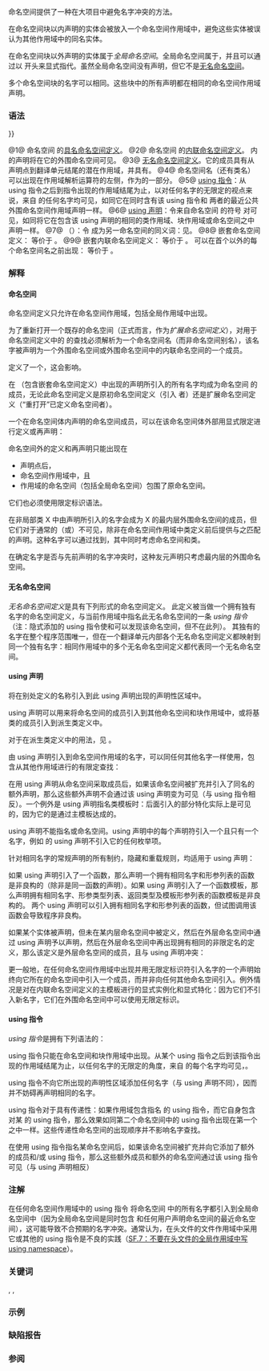 {{title|命名空间}}
{{cpp/language/declarations/navbar}}

命名空间提供了一种在大项目中避免名字冲突的方法。

在命名空间块以内声明的实体会被放入一个命名空间作用域中，避免这些实体被误认为其他作用域中的同名实体。

在命名空间块以外声明的实体属于''全局命名空间''。全局命名空间属于{{rlp|scope|全局作用域}}，并且可以通过以 {{tt|::}} 开头来显式指代。虽然全局命名空间没有声明，但它不是[[#无名命名空间|无名命名空间]]。

多个命名空间块的名字可以相同。这些块中的所有声明都在相同的命名空间作用域声明。

===语法===
{{sdsc begin}}
{{sdsc|num=1|
{{ttb|namespace}} {{spar|命名空间名}} {{ttb|{}} {{spar|声明序列}} {{ttb|}&lt;!-- --&gt;}}
}}
{{sdsc|num=2|notes={{mark since c++11}}|
{{ttb|inline}} {{ttb|namespace}} {{spar|命名空间名}} {{ttb|{}} {{spar|声明序列}} {{ttb|}&lt;!-- --&gt;}}
}}
{{sdsc|num=3|
{{ttb|namespace}} {{ttb|{}} {{spar|声明序列}} {{ttb|}&lt;!-- --&gt;}}
}}
{{sdsc|num=4|
{{spar|命名空间名}} {{ttb|::}} {{spar|成员名}}
}}
{{sdsc|num=5|
{{ttb|using}} {{ttb|namespace}} {{spar|命名空间名}} {{ttb|;}}
}}
{{sdsc|num=6|
{{ttb|using}} {{spar|命名空间名}} {{ttb|::}} {{spar|成员名}} {{ttb|;}}
}}
{{sdsc|num=7|
{{ttb|namespace}} {{spar|名字}} {{ttb|{{=}}}} {{spar|有限定命名空间}} {{ttb|;}}
}}
{{sdsc|num=8|notes={{mark since c++17}}|
{{ttb|namespace}} {{spar|命名空间名}} {{ttb|::}} {{spar|成员名}} {{ttb|{}} {{spar|声明序列}} {{ttb|}&lt;!-- --&gt;}}
}}
{{sdsc|num=9|notes={{mark since c++20}}|
{{ttb|namespace}} {{spar|命名空间名}}{{ttb|::}}{{ttb|inline}} {{spar|成员名}} {{ttb|{}} {{spar|声明序列}} {{ttb|}&lt;!-- --&gt;}}
}}
{{sdsc end}}

@1@ 命名空间 {{spar|命名空间名}} 的[[#命名空间|具名命名空间定义]]。
@2@ 命名空间 {{spar|命名空间名}} 的[[#内联命名空间|内联命名空间定义]]。{{spar|命名空间名}} 内的声明将在它的外围命名空间可见。
@3@ [[#无名命名空间|无名命名空间定义]]。它的成员具有从声明点到翻译单元结尾的潜在作用域，并具有{{rlp|storage duration|内部链接}}。
@4@ 命名空间名（还有类名）可以出现在作用域解析运算符的左侧，作为{{rlp|lookup|有限定的名字查找}}的一部分。
@5@ [[#using 指令|using 指令]]：从 using 指令之后到指令出现的作用域结尾为止，以对任何名字的无限定{{rlp|lookup|名字查找}}的视点来说，来自 {{spar|命名空间名}} 的任何名字均可见，如同它在同时含有该 using 指令和 {{spar|命名空间名}} 两者的最近公共外围命名空间作用域声明一样。
@6@ [[#using 声明|using 声明]]：令来自命名空间 {{spar|命名空间名}} 的符号 {{spar|成员名}} 对{{rlp|lookup|无限定名字查找}}可见，如同将它在包含该 using 声明的相同的类作用域、块作用域或命名空间之中声明一样。
@7@ {{spar|命名空间别名定义}}（{{spar|namespace-alias-definition}}）：令 {{spar|名字}} 成为另一命名空间的同义词：见{{rlp|namespace alias|命名空间别名}}。
@8@ 嵌套命名空间定义：{{c|namespace A::B::C { ... } }} 等价于 {{c|namespace A { namespace B { namespace C { ... } } } }}。
@9@ 嵌套内联命名空间定义：{{c|namespace A::B::inline C { ... } }} 等价于 {{c|namespace A::B { inline namespace C { ... } } }}。{{c|inline}} 可以在首个以外的每个命名空间名之前出现：{{c|namespace A::inline B::C {} }} 等价于 {{c|namespace A { inline namespace B { namespace C {} } } }}。

===解释===
====命名空间====
{{sdsc begin}}
{{sdsc|1=
{{ttb|inline}}{{mark optional}} {{ttb|namespace}} {{spar optional|属性}} {{spar|标识符}} {{ttb|{}} {{spar|命名空间体}} {{ttb|}&lt;!-- --&gt;}} }}
{{sdsc end}}
{{par begin}}
{{par|{{tt|inline}}|{{mark since c++11}} 存在时，此命名空间是内联命名空间（见下文）。如果''原初命名空间定义''不使用 {{tt|inline}}，那么不能出现在''扩展命名空间定义''中}}
{{par|{{spar|属性}}|{{mark since c++17}} 可选的任意数量的{{rlp|attributes|属性}}的序列}}
{{par|{{spar|标识符}}|下列之一：
* 先前未使用过的标识符，此时这是''原初命名空间定义''

* 命名空间名，此时这是''扩展命名空间定义''

{{rrev|since=c++17|
* 被 {{tt|::}} 分隔的外围命名空间说明符，以 {{spar|标识符}} 结束，此时这是''嵌套命名空间定义''}}}}
{{par|{{spar|命名空间体}}|任何种类（包含类、函数定义和嵌套命名空间等）的{{rlp|declarations|声明}}的可能为空的序列}}
{{par end}}

命名空间定义只允许在命名空间作用域，包括全局作用域中出现。

为了重新打开一个既存的命名空间（正式而言，作为''扩展命名空间定义''），对用于命名空间定义中的 {{spar|标识符}}的查找必须解析为一个命名空间名（而非命名空间别名），该名字被声明为一个外围命名空间或外围命名空间中的内联命名空间的一个成员。

{{spar|命名空间体}} 定义了一个{{rlp|scope|命名空间作用域}}，这会影响{{rlp|lookup|名字查找}}。

在 {{spar|命名空间体}}（包含嵌套命名空间定义）中出现的声明所引入的所有名字均成为命名空间 {{spar|标识符}} 的成员，无论此命名空间定义是原初命名空间定义（引入 {{spar|标识符}} 者）还是扩展命名空间定义（“重打开”已定义命名空间者）。

一个在命名空间体内声明的命名空间成员，可以在该命名空间体外部用显式限定进行定义或再声明：
{{source|1=
namespace Q
{
    namespace V   // V 是 Q 的成员，且完全在 Q 内定义
    { // namespace Q::V { // C++17 起可以用来替代以上几行
        class C { void m(); }; // C 是 V 的成员且完全在 V 内定义，C::m 只是被声明
        void f(); // f 是 V 的成员，但只在此声明
    }
    
    void V::f() // 在 V 外对 V 的成员 f 的定义
                // f 的外围命名空间仍是全局命名空间、Q 与 Q::V
    {
        extern void h(); // 这声明了 ::Q::V::h
    }
    
    void V::C::m() // 在命名空间外（及类外）对 V::C::m 的定义
                   // 外围命名空间是全局命名空间、Q 与 Q::V
    {}
}
}}

命名空间外的定义和再声明只能出现在
* 声明点后，
* 命名空间作用域中，且
* 作用域的命名空间（包括全局命名空间）包围了原命名空间。
它们也必须使用限定标识语法。

{{source|1=
namespace Q
{
    namespace V    // V 的原初命名空间定义
    {
        void f();  // Q::V::f 的声明
    }
    
    void V::f() {} // OK
    void V::g() {} // 错误：g() 目前还不是 V 的成员
    
    namespace V    // V 的扩展命名空间定义
    {
        void g();  // Q::V::g 的声明
    }
}

namespace R           // 不是 Q 的外围命名空间
{
    void Q::V::g() {} // 错误：不能在 R 内定义 Q::V::g
}

void Q::V::g() {}     // OK：全局命名空间包围 Q
}}

在非局部类 X 中由{{rlp|friend|友元}}声明所引入的名字会成为 X 的最内层外围命名空间的成员，但它们对于通常的{{rlp|lookup|名字查找}}（{{rlp|unqualified lookup|无限定}}或{{rlp|qualified lookup|有限定}}）不可见，除非在命名空间作用域中类定义前后提供与之匹配的声明。这种名字可以通过{{rlp|adl|实参依赖查找}}找到，其中同时考虑命名空间和类。

在确定名字是否与先前声明的名字冲突时，这种友元声明只考虑最内层的外围命名空间。

{{source|1=
void h(int);
namespace A
{
    class X
    {
        friend void f(X);       // A::f 是友元

        class Y
        {
            friend void g();    // A::g 是友元
            friend void h(int); // A::h 是友元，与 ::h 不冲突
        };
    };
    // A::f、A::g 与 A::h 在命名空间作用域不可见
    // 虽然它们是命名空间 A 的成员
    
    X x;
    void g()   // A::g 的定义
    {
        f(x);  // A::X::f 通过实参依赖查找找到
    }
    
    void f(X) {}   // A::f 的定义
    void h(int) {} // A::h 的定义
    // A::f、A::g 与 A::h 现在在命名空间作用域可见
    // 而且它们也是 A::X 与 A::X::Y 的友元
}
}}

{{rrev|since=c++11|
====内联命名空间====
内联命名空间是在它的''原初命名空间定义''中使用了可选的关键词 {{tt|inline}} 的命名空间。

在许多情况下（在下方列出），内联命名空间的成员都被当做如同它们是外围命名空间的成员一样。这项性质是传递性的：如果命名空间 N 包含内联命名空间 M，且它又继而包含内联命名空间 O，那么 O 的成员能按如同它们是 M 或 N 的成员一样使用。

* 在外围命名空间中，隐含地插入了一条指名内联命名空间的 ''using 指令''（与无名命名空间的隐式 using 指令类似）
* 在{{rlp|adl|实参依赖查找}}中，当一个命名空间被添加到关联命名空间集合时，它的内联命名空间也会一起被添加，且当一个内联命名空间被添加到关联命名空间列表时，它的外围命名空间也会一起被添加。
* 内联命名空间的每个成员，都能按照如同它是外围命名空间的成员一样，进行部分特化、{{mark unreviewed dr|CWG|1819}}显式实例化或显式特化。
* 检验外围命名空间的有限定{{rlp|lookup|名字查找}}将包含来自它的各个内联命名空间的名称，即使同一名称已在外围命名空间存在。

{{source|1=
// C++14 中，std::literals 和它的成员命名空间是内联的
{
    using namespace std::string_literals; // 令来自 std::literals::string_literals
                                          // 的 operator""s 可见
    auto str = "abc"s;
}

{
    using namespace std::literals; // 令 std::literals::string_literals::operator""s 与
                                   // std::literals::chrono_literals::operator""s 均可见
    auto str = "abc"s;
    auto min = 60s;
}

{
    using std::operator""s; // 令 std::literals::string_literals::operator""s 与
                            // std::literals::chrono_literals::operator""s 均可见
    auto str = "abc"s;
    auto min = 60s;
}
}}

注意：上述关于特化的规则允许建立库版本：库模板的不同实现可以在不同的内联命名空间定义，同时仍然允许用户通过主模板的显式特化来扩充父命名空间：

{{example|code=
namespace Lib
{
    inline namespace Lib_1
    {
        template&lt;typename T&gt; class A; 
    }

    template&lt;typename T&gt; void g(T) { /* ... */ }
}
/* ... */
struct MyClass { /* ... */ };
namespace Lib
{
    template&lt;&gt; class A&lt;MyClass&gt; { /* ... */ };
}

int main()
{
    Lib::A&lt;MyClass&gt; a;
    g(a);  // OK, Lib 是 A 的关联命名空间
}
}}
}}

====无名命名空间====
''无名命名空间定义''是具有下列形式的命名空间定义。
{{sdsc begin}}
{{sdsc|1=
{{ttb|inline}}{{mark optional}} {{ttb|namespace}} {{spar optional|属性}} {{ttb|{}} {{spar|命名空间体}} {{ttb|}&lt;!-- --&gt;}} }}
{{sdsc end}}
{{par begin}}
{{par|{{tt|inline}}|{{mark since c++11}} 存在时，此命名空间是内联命名空间}}
{{par|{{spar|属性}}|{{mark since c++17}} 可选的任意数量的{{rlp|attributes|属性}}的序列}}
{{par end}}
此定义被当做一个拥有独有名字的命名空间定义，与当前作用域中指名此无名命名空间的一条 ''using 指令''
（注：隐式添加的 using 指令使{{rlp|qualified lookup|有限定查找}}和{{rlp|unqualified lookup|无限定查找}}可以发现该命名空间，但{{rlp|adl|实参依赖查找}}不在此列）。
其独有的名字在整个程序范围唯一，但在一个翻译单元内部各个无名命名空间定义都映射到同一个独有名字：相同作用域中的多个无名命名空间定义都代表同一个无名命名空间。

{{source|
namespace
{
    int i; // 定义 ::(独有)::i
}

void f()
{
    i++;   // 自增 ::(独有)::i
}

namespace A
{
    namespace
    {
        int i;        // A::(独有)::i
        int j;        // A::(独有)::j
    }
    
    void g() { i++; } // A::(独有)::i++
}

using namespace A; // 从 A 引入所有名称到全局命名空间

void h()
{
    i++;    // 错误：::(独有)::i 与 ::A::(独有)::i 均在作用域中
    A::i++; // OK：自增 A::(独有)::i
    j++;    // OK：自增 A::(独有)::j
}
}}

{{rrev multi|until1=c++11
|rev1=
虽然无名命名空间中的名字可以声明为具有外部链接，但从其他翻译单元无法访问它们，因为它的命名空间名是独有的。
|rev2=
无名命名空间以及所有直接或间接在无名命名空间内声明的命名空间都具有{{rlp|storage duration#链接|内部链接}}，这表示在无名命名空间内声明的所有名字都具有内部链接。
}}

====using 声明====
将在别处定义的名称引入到此 using 声明出现的声明性区域中。

{{sdsc begin}}
{{sdsc|1=
{{ttb|using}} {{ttb|typename}}{{mark optional}} {{spar|嵌套名说明符}} {{spar|无限定标识}} {{ttb|;}}|notes={{mark until c++17}}
}}
{{sdsc|{{ttb|using}} {{spar|声明符列表}} {{ttb|;}}|notes={{mark since c++17}}
}}
{{sdsc end}}

{{par begin}}
{{par|{{ttb|typename}}|当 using 声明向类模板引入基类的成员类型时，关键词 {{tt|typename}} 可以在必要时用来解析{{rlp|dependent name|待决名}}}}
{{par|{{spar|嵌套名说明符}}|名字与作用域解析运算符 {{tt|::}} 的序列，以作用域解析运算符结束。单个 {{tt|::}} 代表全局命名空间。}}
{{par|{{spar|无限定标识}}|{{rlp|identifiers|标识表达式}}}}
{{par|{{spar|声明符列表}}|一或多个形式为 {{ttb|typename}}{{mark optional}} {{spar|嵌套名说明符}} {{spar|无限定标识}} 的声明符的逗号分隔列表。声明符可以后随省略号以指示{{rlp|parameter pack|包展开}}，但这种形式只在{{rlp|using declaration|派生类定义}}中有意义}}
{{par end}}

using 声明可以用来将命名空间的成员引入到其他命名空间和块作用域中，或将基类的成员引入到派生类定义中{{rev inl|since=c++20|，或将{{rlp|enum|枚举项}}引入命名空间、块或类作用域中}}。
{{rrev|since=c++17|
拥有多于一个 using 声明符的 using 声明与含有每个对应的单个 using 声明符的 using 声明的序列等价。
}}

对于在派生类定义中的用法，见 {{rlp|using declaration|using 声明}}。

由 using 声明引入到命名空间作用域的名字，可以同任何其他名字一样使用，包含从其他作用域进行的有限定查找：
{{source|1=
void f();

namespace A
{
    void g();
}

namespace X
{
    using ::f;        // 全局 f 现在作为 ::X::f 可见
    using A::g;       // A::g 现在作为 ::X::g 可见
    using A::g, A::g; //（C++17）OK：命名空间作用域允许双重声明
}

void h()
{
    X::f(); // 调用 ::f
    X::g(); // 调用 A::g
}
}}

在用 using 声明从命名空间采取成员后，如果该命名空间被扩充并引入了同名的额外声明，那么这些额外声明不会通过该 using 声明变为可见（与 using 指令相反）。一个例外是 using 声明指名类模板时：后面引入的部分特化实际上是可见的，因为它的{{rlp|lookup|查找}}是通过主模板达成的。
{{source|1=
namespace A
{
    void f(int);
}
using A::f; // ::f 现在是 A::f(int) 的同义词

namespace A       // 命名空间扩展
{
    void f(char); // 不更改 ::f 的含义
}

void foo()
{
    f('a'); // 调用 f(int)，即使 f(char) 存在。
}

void bar()
{
    using A::f; // 此 f 是 A::f(int) 与 A::f(char) 的同义词
    f('a');     // 调用 f(char)
}
}}

using 声明不能指名{{rlps|templates#模板标识}}或命名空间{{rev inl|until=c++20|，或有作用域的枚举项}}。using 声明中的每个声明符引入一个且只有一个名字，例如{{rlp|enum|枚举}} 的 using 声明不引入它的任何枚举项。

针对相同名字的常规声明的所有制约，隐藏和重载规则，均适用于 using 声明：

{{source|1=
namespace A
{
    int x;
}

namespace B
{
    int i;
    struct g {};
    struct x {};
    
    void f(int);
    void f(double);
    void g(char); // OK：函数名 g 隐藏类 g
}

void func()
{
    int i;
    using B::i;   // 错误：i 声明了两次
    
    void f(char);
    using B::f;   // OK：f(char)、f(int)、f(double) 是重载
    f(3.5);       // 调用 B::f(double)
    
    using B::g;
    g('a');       // 调用 B::g(char)
    struct g g1;  // 声明 g1 拥有类型 struct B::g
    
    using B::x;
    using A::x;   // OK ：隐藏 B::x
    x = 99;       // 赋值给 A::x
    struct x x1;  // 声明 x1 拥有类型 struct B::x
}
}}

如果 using 声明引入了一个函数，那么声明一个拥有相同名字和形参列表的函数是非良构的（除非是同一函数的声明）。如果 using 声明引入了一个函数模板，那么声明拥有相同名字、形参类型列表、返回类型及模板形参列表的函数模板是非良构的。
两个 using 声明可以引入拥有相同名字和形参列表的函数，但试图调用该函数会导致程序非良构。 

{{source|1=
namespace B
{
    void f(int);
    void f(double);
}

namespace C
{
    void f(int);
    void f(double);
    void f(char);
}

void h()
{
    using B::f;  // 引入 B::f(int)、B::f(double)
    using C::f;  // 引入 C::f(int)、C::f(double) 及 C::f(char)
    f('h');      // 调用 C::f(char)
    f(1);        // 错误：B::f(int) 还是 C::f(int)？
    void f(int); // 错误：f(int) 与 C::f(int) 及 B::f(int) 冲突
}
}}

如果某个实体被声明，但未在某内层命名空间中被定义，然后在外层命名空间中通过 using 声明予以声明，然后在外层命名空间中再出现拥有相同的非限定名的定义，那么该定义是外层命名空间的成员，且与 using 声明冲突：
{{source|1=
namespace X
{
    namespace M
    {
        void g(); // 声明，但不定义 X::M::g()
    }
    using M::g;
    
    void g();   // 错误：试图声明与 X::M::g() 冲突的 X::g
}
}}

更一般地，在任何命名空间作用域中出现并用无限定标识符引入名字的一个声明始终向它所在的命名空间中引入一个成员，而并非向任何其他命名空间引入。例外情况是对在内联命名空间定义的主模板进行的显式实例化和显式特化：因为它们不引入新名字，它们在外围命名空间中可以使用无限定标识。

====using 指令====
''using 指令''是拥有下列语法的{{rlp|declarations|块声明}}：
{{sdsc begin}}
{{sdsc|num=1|
{{spar optional|属性}} {{ttb|using namespace}} {{spar optional|嵌套名说明符}} {{spar|命名空间名}} {{ttb|;}} }}
{{sdsc end}}

{{par begin}}
{{par|{{spar|属性}}|{{mark since c++11}} 应用到此 using 指令的任意数量的{{rlp|attributes|属性}}}}
{{par|{{spar|嵌套名说明符}}|名字与作用域解析运算符 {{tt|::}} 的序列，以作用域解析运算符结束。单个 {{tt|::}} 代表全局命名空间。查找此序列中的名字时，{{rlp|lookup|查找}}只考虑命名空间声明}}
{{par|{{spar|命名空间名}}|命名空间名。查找此名时，{{rlp|lookup|查找}}只考虑命名空间声明}}
{{par end}}

using 指令只能在命名空间{{rlp|scope|作用域}}和块作用域中出现。从某个 using 指令之后到该指令出现的作用域结尾为止，以任何名字的无限定{{rlp|lookup|名字查找}}的角度，来自 {{spar|命名空间名}} 的每个名字均可见，{{ttb|如同它在同时包含该 using 指令和 {{spar|命名空间名}} 两者的最近公共外围命名空间声明一样}}。

using 指令不向它所出现的声明性区域添加任何名字（与 using 声明不同），因而并不妨碍再声明相同的名字。

using 指令对于{{rlp|lookup|无限定查找}}具有传递性：如果作用域包含指名 {{spar|命名空间名}} 的 using 指令，而它自身包含对某 {{spar|命名空间名2}} 的 using 指令，那么效果如同第二个命名空间中的 using 指令出现在第一个之中一样。这些传递性命名空间的出现顺序并不影响名字查找。
{{source|1=
namespace A
{
    int i;
}

namespace B
{
    int i;
    int j;
    namespace C
    {
        namespace D
        {
            using namespace A;
            // 将 A 中的名称“注入” D。
            // 在 D 中进行无限定查找时把这些名称当做具有与全局作用域相同的作用域
            // （比如用于名字隐藏）。
            // 指代 D 的有限定查找（如查找 D::name 的 name）会找到与 D 中进行
            // 无限定查找所找到的相同名称
            
            int j;
            int k;
            int a = i;   // i 是 B::i，因为 B::i 隐藏 A::i
            int b = ::i; // 错误：全局命名空间中仍没有 i
        }
        
        using namespace D; // 注入来自 D 和 A 的名称到 C 中
        
        int k = 89; // 声明与用 using 引入者等同的名称 OK
        int l = k;  // 歧义：C::k 还是 D::k
        int m = i;  // OK：B::i 隐藏 A::i
        int n = j;  // OK：D::j 隐藏 B::j
    }
}

// 以下为等价定义：
int t0 = B::i;
int t1 = B::C::a;
int t2 = B::C::D::a;
}}

在使用 using 指令指名某命名空间后，如果该命名空间被扩充并向它添加了额外的成员和/或 using 指令，那么这些额外成员和额外的命名空间通过该 using 指令可见（与 using 声明相反）

{{source|
namespace D
{
    int d1;
    void f(char);
}
using namespace D; // 引入 D::d1、D::f、D::d2、D::f，
                   // E::e 及 E::f 到全局命名空间！

int d1;            // OK：声明时与 D::d1 不冲突

namespace E
{
    int e;
    void f(int);
}

namespace D            // 命名空间扩展
{
    int d2;
    using namespace E; // 传递性 using 指令
    void f(int);
}

void f()
{
    d1++;    // 错误：歧义：::d1 还是 D::d1？
    ::d1++;  // OK
    D::d1++; // OK
    d2++;    // OK，d2 是 D::d2
    
    e++;     // OK：因为传递性 using，所以 e 是 E::e
    
    f(1);    // 错误：歧义：D::f(int) 还是 E::f(int)？
    f('a');  // OK：f(char) 只能是 D::f(char)
}
}}

===注解===
在任何命名空间作用域中的 using 指令 {{c|using namespace std;}}将命名空间 {{tt|std}} 中的所有名字都引入到全局命名空间中（因为全局命名空间是同时包含 {{tt|std}} 和任何用户声明命名空间的最近命名空间），这可能导致不合预期的名字冲突。通常认为，在头文件的文件作用域中采用它或其他的 using 指令是不良的实践（[https://github.com/isocpp/CppCoreGuidelines/blob/master/CppCoreGuidelines.md#Rs-using-directive SF.7：不要在头文件的全局作用域中写 using namespace]）。

{{feature test macro|std=C++17|value=201411L|__cpp_namespace_attributes|命名空间的{{rlp|attributes|属性}}}}

===关键词===
{{ltt|cpp/keyword/namespace}},
{{ltt|cpp/keyword/using}},
{{ltt|cpp/keyword/inline}}

===示例===
{{example
|此例展示如何用命名空间创建已在 {{tt|std}} 命名空间命名的类。
|code=
#include &lt;vector&gt;

namespace vec
{
    template&lt;typename T&gt;
    class vector
    {
        // ...
    };
} // vec

int main()
{
    std::vector&lt;int&gt; v1; // 标准 vector。
    vec::vector&lt;int&gt; v2; // 用户定义 vector。

    // v1 = v2;          // 错误：v1 和 v2 是不同类型的对象。

    {
        using namespace std;
        vector&lt;int&gt; v3; // 同 std::vector
        v1 = v3; // OK
    }

    {
        using vec::vector;
        vector&lt;int&gt; v4; // 同 vec::vector
        v2 = v4; // OK
    }
}
}}

===缺陷报告===
{{dr list begin}}
{{dr list item|wg=cwg|dr=101|std=C++98|before=即使命名空间作用域或块作用域中的函数声明和通过&lt;br&gt; using 声明引入的函数声明了相同的函数，程序也非良构|after=允许这种情况}}
{{dr list item|wg=cwg|dr=373|std=C++98|before=using 指令的操作数的最后一个名字的查找只考虑命名空间声明&lt;br&gt;（这并不是最佳方案，因为类不可能包含命名空间）|after=using 指令的操作数中的&lt;br&gt;所有名字的查找都会有此限制}}
{{dr list item|wg=cwg|dr=460|std=C++98|before=using 声明可以命名命名空间|after=禁止这种命名}}
{{dr list item|wg=cwg|dr=565|std=C++98|before=using 声明不能将函数引入已有相同函数存在的&lt;br&gt;作用域，但对函数模板没有这样的限制|after=对函数模板应用相同的限制}}
{{dr list item|wg=cwg|dr=986|std=C++98|before=using 指令对于有限定查找具有传递性|after=只对无限定查找具有传递性}}
{{dr list item|wg=cwg|dr=987|std=C++98|before=在嵌套命名空间内声明的实体也是外围命名空间的成员|after=忽略嵌套作用域}}
{{dr list item|wg=cwg|dr=1021|std=C++98|before=不明确通过 using 声明将某个实体的定义引入命名空间后&lt;br&gt;是否可以将该实体视为在该命名空间内定义|after=不视为在该命名空间内定义}}
{{dr list item|wg=cwg|dr=1838|std=C++98|before=外层命名空间的非限定定义，曾能定义一个在另一&lt;br&gt;命名空间声明但不定义的实体，并用 using 拉入|after=非限定定义始终指涉它的命名空间}}
{{dr list item|wg=cwg|dr=2155|std=C++98|before={{cwg|1838}} 的解决方案没有应用到类和枚举的声明|after=已应用}}
{{dr list end}}

===参阅===
{{dsc begin}}
{{dsc inc|cpp/language/dsc namespace alias}}
{{dsc end}}

{{langlinks|de|en|es|fr|it|ja|pt|ru}}